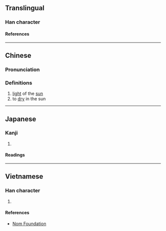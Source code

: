 {{character info}}
==Translingual==

===Han character===
{{Han char|rn=72|rad=日|as=06|sn=10|four=61016|canj=AMAM|ids=⿰日亘}}

====References====
{{Han ref|kx=0494.260|dkj=13893|dj=0860.030|hdz=21506.040|uh=6645}}

----

==Chinese==
{{zh-forms}}

===Pronunciation===
{{zh-pron
|m=xuǎn
|m-s=
|dg=
|c=hyun1,syun2
|c-t=
|g=
|h=pfs=
|j=
|mb=
|md=
|mn=
|mn-t=
|w=
|x=
|mc=y
|oc=y
|cat=n,v
}}

===Definitions===
{{head|zh|Han character}}

# [[light]] of the [[sun]]
# to [[dry]] in the sun

----

==Japanese==

===Kanji===
{{ja-kanji|grade=|rs=日06}}

# {{rfdef|ja|sort=日06}}

====Readings====
{{ja-readings
|on=けん, かん
|kun=あきらか
}}

----

==Vietnamese==

===Han character===
{{vi-readings|rs=日06|reading=huyễn}}

# {{rfdef|vi|sort=日06}}

====References====
* [http://nomfoundation.org/common/nom_details.php?codepoint=6645 Nom Foundation]